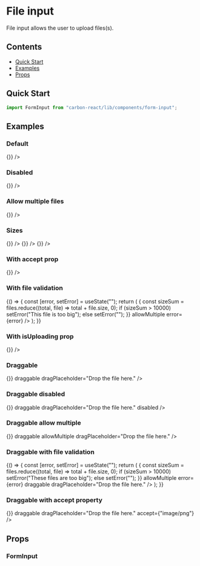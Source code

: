 
<Meta title="Design System/File Inputs" />

# File input

File input allows the user to upload files(s).

## Contents

- [Quick Start](#quick-start)
- [Examples](#examples)
- [Props](#props)

## Quick Start

```javascript
import FormInput from "carbon-react/lib/components/form-input";
```

## Examples

### Default

<Preview>
  <Story name="default">
    <FormInput m={2} label={"Default"} fileChooseAction={() => {}} />
  </Story>
</Preview>

### Disabled

<Preview>
  <Story name="disabled">
    <FormInput disabled m={2} label={"Disabled"} fileChooseAction={() => {}} />
  </Story>
</Preview>

### Allow multiple files

<Preview>
  <Story name="allow multiple">
    <FormInput
      m={2}
      label={"Allows multiple"}
      allowMultiple
      fileChooseAction={() => {}}
    />
  </Story>
</Preview>

### Sizes

<Preview>
  <Story name="size">
    <FormInput m={2} label={"Small"} size="small" fileChooseAction={() => {}} />
    <FormInput
      m={2}
      label={"Medium"}
      size="medium"
      fileChooseAction={() => {}}
    />
    <FormInput m={2} label={"Large"} size="large" fileChooseAction={() => {}} />
  </Story>
</Preview>

### With accept prop

<Preview>
  <Story name="accept property">
    <FormInput
      m={2}
      label={"With accept property (png only)"}
      accept={"image/png"}
      fileChooseAction={() => {}}
    />
  </Story>
</Preview>

### With file validation

<Preview>
  <Story name="with validation">
    {() => {
      const [error, setError] = useState("");
      return (
        <FormInput
          m={2}
          label={"With max size of 10kB"}
          fileChooseAction={(files) => {
            const sizeSum = files.reduce((total, file) => total + file.size, 0);
            if (sizeSum > 10000) setError("This file is too big");
            else setError("");
          }}
          allowMultiple
          error={error}
        />
      );
    }}
  </Story>
</Preview>

### With isUploading prop

<Preview>
  <Story name="isUploading">
    <FormInput
      m={2}
      label={"With isUploading prop"}
      isUploading
      fileChooseAction={() => {}}
    />
  </Story>
</Preview>

### Draggable

<Preview>
  <Story name="draggable">
    <FormInput
      m={2}
      label={"draggable"}
      fileChooseAction={() => {}}
      draggable
      dragPlaceholder="Drop the file here."
    />
  </Story>
</Preview>

### Draggable disabled

<Preview>
  <Story name="draggable disabled">
    <FormInput
      m={2}
      label={"Draggable disabled"}
      fileChooseAction={() => {}}
      draggable
      dragPlaceholder="Drop the file here."
      disabled
    />
  </Story>
</Preview>

### Draggable allow multiple

<Preview>
  <Story name="draggable multiple">
    <FormInput
      m={2}
      label={"draggable multiple"}
      fileChooseAction={() => {}}
      draggable
      allowMultiple
      dragPlaceholder="Drop the file here."
    />
  </Story>
</Preview>

### Draggable with file validation

<Preview>
  <Story name="draggable with validation">
    {() => {
      const [error, setError] = useState("");
      return (
        <FormInput
          m={2}
          label={"With max size of 10kB"}
          fileChooseAction={(files) => {
            const sizeSum = files.reduce((total, file) => total + file.size, 0);
            if (sizeSum > 10000) setError("These files are too big");
            else setError("");
          }}
          allowMultiple
          error={error}
          draggable
          dragPlaceholder="Drop the file here."
        />
      );
    }}
  </Story>
</Preview>

### Draggable with accept property

<Preview>
  <Story name="draggable accept png only">
    <FormInput
      m={2}
      label={"PNG files only"}
      fileChooseAction={() => {}}
      draggable
      dragPlaceholder="Drop the file here."
      accept={"image/png"}
    />
  </Story>
</Preview>

## Props

### FormInput

<Props of={FormInput} />

